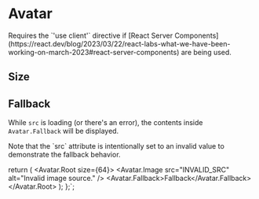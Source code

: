 

# Avatar

<Callout>
  Requires the `'use client'` directive if [React Server Components](https://react.dev/blog/2023/03/22/react-labs-what-we-have-been-working-on-march-2023#react-server-components) are being used.
</Callout>

## Size

<DesignComponentsDisplay className="grid-flow-col grid-rows-1">
  <FiveoutofnineAvatar className="not-prose" size={40} />
  <FiveoutofnineAvatar className="not-prose" size={64} />
  <FiveoutofnineAvatar className="not-prose" size={80} />
</DesignComponentsDisplay>

## Fallback

While `src` is loading (or there's an error), the contents inside `Avatar.Fallback` will be displayed.

<DesignComponentsDisplay highlightLines={[5]} source={FALLBACK_DEMO_CODE}>
  <AvatarFallbackDemo />
</DesignComponentsDisplay>

<Callout intent="none">
  Note that the `src` attribute is intentionally set to an invalid value to demonstrate the fallback behavior.
</Callout>


  return (
    <Avatar.Root size={64}>
      <Avatar.Image src="INVALID_SRC" alt="Invalid image source." />
      <Avatar.Fallback>Fallback</Avatar.Fallback>
    </Avatar.Root>
  );
};`;
